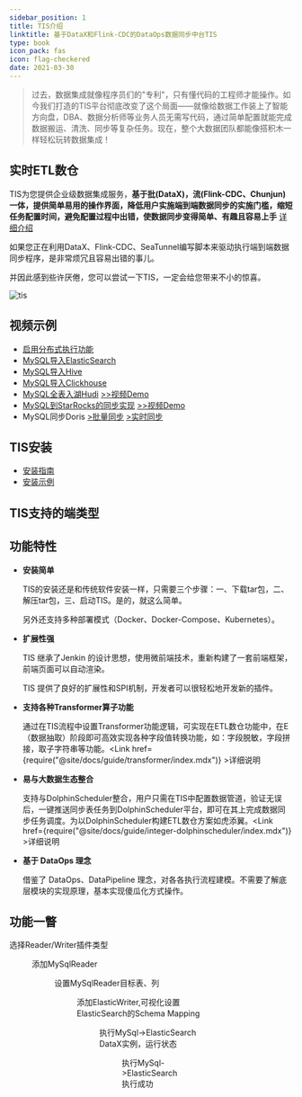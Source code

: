```yaml
---
sidebar_position: 1
title: TIS介绍
linktitle: 基于DataX和Flink-CDC的DataOps数据同步中台TIS
type: book
icon_pack: fas
icon: flag-checkered
date: 2021-03-30
---
```




>过去，数据集成就像程序员们的"专利"，只有懂代码的工程师才能操作。如今我们打造的TIS平台彻底改变了这个局面——就像给数据工作装上了智能方向盘，DBA、数据分析师等业务人员无需写代码，通过简单配置就能完成数据搬运、清洗、同步等复杂任务。现在，整个大数据团队都能像搭积木一样轻松玩转数据集成！

## 实时ETL数仓

TIS为您提供企业级数据集成服务，**基于批(DataX)，流(Flink-CDC、Chunjun)一体，提供简单易用的操作界面，降低用户实施端到端数据同步的实施门槛，缩短任务配置时间，避免配置过程中出错，使数据同步变得简单、有趣且容易上手** [详细介绍](https://tis.pub/docs/)

如果您正在利用DataX、Flink-CDC、SeaTunnel编写脚本来驱动执行端到端数据同步程序，是非常烦冗且容易出错的事儿。

并因此感到些许厌倦，您可以尝试一下TIS，一定会给您带来不小的惊喜。

![tis](/img/execute_model_batch_incr.jpg)

## 视频示例


* [启用分布式执行功能](https://www.bilibili.com/video/BV1Cq4y1D7z4?share_source=copy_web)
* [MySQL导入ElasticSearch](https://www.bilibili.com/video/BV1G64y1B7wm?share_source=copy_web)
* [MySQL导入Hive](https://www.bilibili.com/video/BV1Vb4y1z7DN?share_source=copy_web)
* [MySQL导入Clickhouse](https://www.bilibili.com/video/BV1x64y1B7V8/)
* [MySQL全表入湖Hudi](./example/mysql-hudi.mdx) [>>视频Demo](https://www.bilibili.com/video/BV1FF411L7Wh/?zw&vd_source=fb348e27d4839f46057045d150b06dce)
* [MySQL到StarRocks的同步实现](./example/mysql-sync-starrocks.mdx) [>>视频Demo](https://www.bilibili.com/video/BV1Ah411x7J8/?zw&vd_source=fb348e27d4839f46057045d150b06dce)
* MySQL同步Doris [>批量同步](https://www.bilibili.com/video/BV1eh4y1o7yQ) [>实时同步](https://www.bilibili.com/video/BV1nX4y1h7SW)
## TIS安装

* [安装指南](./install/tis/uber)
* [安装示例](https://www.bilibili.com/video/BV18q4y1p73B/)

## <i class="fa fa-eercast" aria-hidden="true"></i>TIS支持的端类型

<SourceSinkTable />


## 功能特性

* **安装简单**

  TIS的安装还是和传统软件安装一样，只需要三个步骤：一、下载tar包，二、解压tar包，三、启动TIS。是的，就这么简单。
  
  另外还支持多种部署模式（Docker、Docker-Compose、Kubernetes）。

* **扩展性强**

  TIS 继承了Jenkin 的设计思想，使用微前端技术，重新构建了一套前端框架，前端页面可以自动渲染。

  TIS 提供了良好的扩展性和SPI机制，开发者可以很轻松地开发新的插件。

* **支持各种Transformer算子功能**

  通过在TIS流程中设置Transformer功能逻辑，可实现在ETL数仓功能中，在E（数据抽取）阶段即可高效实现各种字段值转换功能，如：字段脱敏，字段拼接，取子字符串等功能。<Link href={require("@site/docs/guide/transformer/index.mdx")} >详细说明</Link>

* **易与大数据生态整合**

  支持与DolphinScheduler整合，用户只需在TIS中配置数据管道，验证无误后，一键推送同步表任务到DolphinScheduler平台，即可在其上完成数据同步任务调度。为以DolphinScheduler构建ETL数仓方案如虎添翼。<Link href={require("@site/docs/guide/integer-dolphinscheduler/index.mdx")} >详细说明</Link>

* **基于 DataOps 理念**

  借鉴了 DataOps、DataPipeline 理念，对各各执行流程建模。不需要了解底层模块的实现原理，基本实现傻瓜化方式操作。

## 功能一瞥

选择Reader/Writer插件类型

<Figure img={require('./enhance-extra/datax-add-step2.png')} />



添加MySqlReader

<Figure img={require('./enhance-extra/add-mysql-reader.png')} />

设置MySqlReader目标表、列

<Figure img={require('./enhance-extra/select-tab-cols.png')} />

添加ElasticWriter,可视化设置ElasticSearch的Schema Mapping

<Figure img={require('./enhance-extra/add-elastic-writer.png')} />

执行MySql->ElasticSearch DataX实例，运行状态

<Figure img={require('./enhance-extra/datax-exec-status.png')} />

执行MySql->ElasticSearch 执行成功

<Figure img={require('./enhance-extra/datax-exec-success.png')} />




<Contact/>
